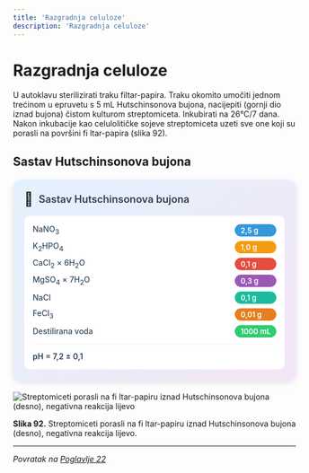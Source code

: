 ```yaml
---
title: 'Razgradnja celuloze'
description: 'Razgradnja celuloze'
---
```


# Razgradnja celuloze

U autoklavu sterilizirati traku filtar-papira. Traku okomito umočiti jednom
 trećinom u epruvetu s 5 mL Hutschinsonova bujona, nacijepiti
(gornji dio iznad bujona) čistom kulturom streptomiceta. Inkubirati na 26°C/7 dana. Nakon inkubacije kao celulolitičke sojeve streptomiceta
 uzeti sve one koji su porasli na površini fi ltar-papira (slika 92).

## Sastav Hutschinsonova bujona

<div style="max-width: 520px; background: linear-gradient(135deg, #e3f2fd 0%, #f3e5f5 100%); border-radius: 15px; padding: 20px; box-shadow: 0 4px 12px rgba(0,0,0,0.1); margin: 20px auto;">
  <div style="display: flex; align-items: center; margin-bottom: 15px;">
    <span style="font-size: 24px; margin-right: 10px;">🧪</span>
    <h3 style="margin: 0; color: #2c3e50; font-weight: 600; font-size: 18px;">Sastav Hutschinsonova bujona</h3>
  </div>
  <div style="background: white; border-radius: 10px; padding: 15px;">
    <div style="display: grid; grid-template-columns: minmax(0, 1fr) auto; gap: 8px 15px; align-items: center;">
      <span style="font-weight: 500; color: #34495e; font-size: 14px;">NaNO<sub>3</sub></span>
      <span style="background: #3498db; color: white; padding: 3px 10px; border-radius: 15px; font-size: 13px; font-weight: 600;">2,5 g</span>
      <span style="font-weight: 500; color: #34495e; font-size: 14px;">K<sub>2</sub>HPO<sub>4</sub></span>
      <span style="background: #f39c12; color: white; padding: 3px 10px; border-radius: 15px; font-size: 13px; font-weight: 600;">1,0 g</span>
      <span style="font-weight: 500; color: #34495e; font-size: 14px;">CaCl<sub>2</sub> × 6H<sub>2</sub>O</span>
      <span style="background: #e74c3c; color: white; padding: 3px 10px; border-radius: 15px; font-size: 13px; font-weight: 600;">0,1 g</span>
      <span style="font-weight: 500; color: #34495e; font-size: 14px;">MgSO<sub>4</sub> × 7H<sub>2</sub>O</span>
      <span style="background: #9b59b6; color: white; padding: 3px 10px; border-radius: 15px; font-size: 13px; font-weight: 600;">0,3 g</span>
      <span style="font-weight: 500; color: #34495e; font-size: 14px;">NaCl</span>
      <span style="background: #1abc9c; color: white; padding: 3px 10px; border-radius: 15px; font-size: 13px; font-weight: 600;">0,1 g</span>
      <span style="font-weight: 500; color: #34495e; font-size: 14px;">FeCl<sub>3</sub></span>
      <span style="background: #e67e22; color: white; padding: 3px 10px; border-radius: 15px; font-size: 13px; font-weight: 600;">0,01 g</span>
      <span style="font-weight: 500; color: #34495e; font-size: 14px;">Destilirana voda</span>
      <span style="background: #2ecc71; color: white; padding: 3px 10px; border-radius: 15px; font-size: 13px; font-weight: 600;">1000 mL</span>
    </div>
    <div style="margin-top: 12px; padding-top: 12px; border-top: 1px solid #ecf0f1;">
      <span style="font-weight: 600; color: #2c3e50; font-size: 14px;">pH = 7,2 ± 0,1</span>
    </div>
  </div>
</div>

![Streptomiceti porasli na fi ltar-papiru iznad Hutschinsonova bujona (desno), negativna reakcija lijevo](/Images/slika92.jpg)

**Slika 92.** Streptomiceti porasli na fi ltar-papiru iznad Hutschinsonova bujona (desno), negativna reakcija lijevo.

---

*Povratak na [Poglavlje 22](/poglavlje-22)*


